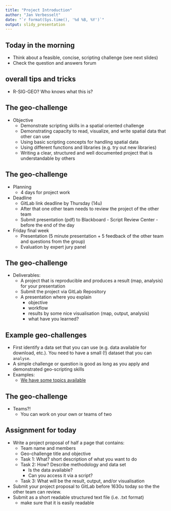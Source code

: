 ```yaml
---
title: "Project Introduction"
author: "Jan Verbesselt"
date: "`r format(Sys.time(), '%d %B, %Y')`"
output: slidy_presentation
---
```


## Today in the morning

* Think about a feasible, concise, scripting challenge  (see next slides)
* Check the question and answers forum

## overall tips and tricks

- R-SIG-GEO? Who knows what this is?

## The geo-challenge

* Objective
    * Demonstrate scripting skills in a spatial oriented challenge
    * Demonstrating capacity to read, visualize, and write spatial data that other can use
    * Using basic scripting concepts for handling spatial data
    * Using different functions and libraries (e.g. try out new libraries)
    * Writing a clear, structured and well documented project that is understandable by others

## The geo-challenge

* Planning
    * 4 days for project work
  
* Deadline
    * GitLab link deadline by Thursday (14u)
    * After that one other team needs to review the project of the other team
    * Submit presentation (pdf) to Blackboard - Script Review Center - before the end of the day

* Friday final week 
    * Presentation (5 minute presentation + 5 feedback of the other team and questions from the group)
    * Evaluation by expert jury panel

## The geo-challenge

* Deliverables:
    * A project that is reproducible and produces a result (map, analysis) for your presentation
    * Submit the project via GitLab Repository
    * A presentation where you explain
        * objective
        * workflow
        * results by some nice visualisation (map, output, analysis)
        * what have you learned? 

## Example geo-challenges

* First identify a data set that you can use (e.g. data available for download, etc.). You need to have a small (!) dataset that you can `analyse`.
* A simple challenge or question is good as long as you apply and demonstrated geo-scripting skills
* Examples:
    - [We have some topics available](https://geoscripting-wur.github.io/ProjectIntro/topics.html)

## The geo-challenge

* Teams?!
    - You can work on your own or teams of two

## Assignment for today

* Write a project proposal of half a page that contains:
    * Team name and members
    * Geo-challenge title and objective
    * Task 1: What? short description of what you want to do
    * Task 2: How? Describe methodology and data set
        * Is the data available?
        * Can you access it via a script?
    * Task 3: What will be the result, output, and/or visualisation

* Submit your project proposal to GitLab before 1630u today so the the other team can review.
* Submit as a short readable structured text file (i.e. .txt format)
    * make sure that it is easily readable
